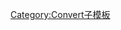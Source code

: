 {{convert/{{{d}}}|{{{1}}}|{{{2|}}}|{{{3|}}}|{{{4|}}}|{{{5|}}}|{{{6|}}}|{{{7|}}}|s={{{s|}}}|r={{{r}}}
|u=平方英里
|n=平方英里
|h=平方英里
|o=km2
|b=2589988.110336
|j=6.41329777-{{{j|0}}}}}<noinclude>[[Category:Convert子模板]]
</noinclude>